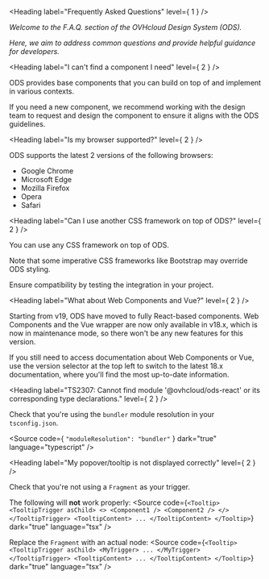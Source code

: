
<Meta title="OVHcloud Design System/F.A.Q." />

<Heading label="Frequently Asked Questions" level={ 1 } />

*Welcome to the F.A.Q. section of the OVHcloud Design System (ODS).*

*Here, we aim to address common questions and provide helpful guidance for developers.*

<Heading label="I can't find a component I need" level={ 2 } />

ODS provides base components that you can build on top of and implement in various contexts.

If you need a new component, we recommend working with the design team to request and design the component to ensure it aligns with the ODS guidelines.

<Heading label="Is my browser supported?" level={ 2 } />

ODS supports the latest 2 versions of the following browsers:
- Google Chrome
- Microsoft Edge
- Mozilla Firefox
- Opera
- Safari

<Heading label="Can I use another CSS framework on top of ODS?" level={ 2 } />

You can use any CSS framework on top of ODS.

Note that some imperative CSS frameworks like Bootstrap may override ODS styling.

Ensure compatibility by testing the integration in your project.

<Heading label="What about Web Components and Vue?" level={ 2 } />

Starting from v19, ODS have moved to fully React-based components.
Web Components and the Vue wrapper are now only available in v18.x, which is now in maintenance mode,
so there won't be any new features for this version.

If you still need to access documentation about Web Components or Vue, use the version selector at the top left to switch to the latest 18.x documentation, where you'll find the most up-to-date information.

<Heading label="TS2307: Cannot find module '@ovhcloud/ods-react' or its corresponding type declarations." level={ 2 } />

Check that you're using the `bundler` <ExternalLink href="https://www.typescriptlang.org/docs/handbook/release-notes/typescript-5-0.html#--moduleresolution-bundler">module resolution</ExternalLink> in your `tsconfig.json`.

<Source code={ `"moduleResolution": "bundler"` }
        dark="true"
        language="typescript" />

<Heading label="My popover/tooltip is not displayed correctly" level={ 2 } />

Check that you're not using a `Fragment` as your trigger.

The following will **not** work properly:
<Source code={`
<Tooltip>
  <TooltipTrigger asChild>
    <>
      <Component1 />
      <Component2 />
    </>
  </TooltipTrigger>
  <TooltipContent>
    ...
  </TooltipContent>
</Tooltip>
`}
        dark="true"
        language="tsx" />

Replace the `Fragment` with an actual node:
<Source code={`
<Tooltip>
  <TooltipTrigger asChild>
    <MyTrigger>
      ...
    </MyTrigger>
  </TooltipTrigger>
  <TooltipContent>
    ...
  </TooltipContent>
</Tooltip>
`}
        dark="true"
        language="tsx" />
